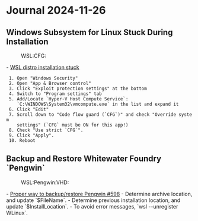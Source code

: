 = Journal 2024-11-26 =

== Windows Subsystem for Linux Stuck During Installation ==
:WSL:CFG:

- [[https://github.com/microsoft/WSL/issues/6405|WSL distro installation stuck]]
  1. Open "Windows Security"
  2. Open "App & Browser control"
  3. Click "Exploit protection settings" at the bottom
  4. Switch to "Program settings" tab
  5. Add/Locate `Hyper-V Host Compute Service`:
     `C:\WINDOWS\System32\vmcompute.exe` in the list and expand it
  6. Click "Edit"
  7. Scroll down to "Code flow guard (`CFG`)" and check "Override system
     settings" (`CFG` must be ON for this app!)
  8. Check "Use strict `CFG`".
  9. Click "Apply".
  10. Reboot

== Backup and Restore Whitewater Foundry `Pengwin` ==
:WSL:Pengwin:VHD:

- [[https://github.com/WhitewaterFoundry/Pengwin/issues/598#top|Proper way to backup/restore Pengwin #598]]
- Determine archive location, and update `$FileName`.
- Determine previous installation location, and update `$InstallLocation`.
- To avoid error messages, `wsl --unregister WLinux`.

{{{powershell
# wsl --export <Distro> <FileName[.tar|.vhdx]> [--vhd]
# VHD (Virtual Hard Disk) is a file-based virtual disk that represents a Linux
# file system.
$FileName = "$env:USERPROFILE\Downloads\WLinux.vhdx"
wsl --export WLinux "$FileName" --vhd

# wsl --import <Distro> <InstallLocation> <FileName> [Options]
#   [--version <1|2>]
#   [--vhd]
$InstallLocation = Get-Item -Path ("$env:LOCALAPPDATA\" +
  "Packages\WhitewaterFoundryLtd.Co.16571368D6CFF_kd1vv0z0vy70w\LocalState\")
$FileName = Get-Item -Path "$env:USERPROFILE\Downloads\WLinux.vhdx"

wsl --import WLinux "$InstallLocation" "$FileName" --version 2 --vhd
pengwin.exe config --default-user jdfen
}}}
